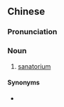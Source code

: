 {{also|疗养院}}
==Chinese==
{{zh-forms|s=疗养院|type=21}}

===Pronunciation===
{{zh-pron
|m=liáoyǎngyuàn
|c=liu4 joeng5 jyun6-2
|h=pfs=liàu-yông-yen
|mn=liâu-iáng-īⁿ/liâu-ióng-īⁿ
|cat=n
}}

===Noun===
{{zh-noun}}

# [[sanatorium]] {{zh-mw|家|間}}

====Synonyms====
* {{zh-l|休養所}}